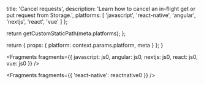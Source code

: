 
  title: 'Cancel requests',
  description:
    'Learn how to cancel an in-flight get or put request from Storage.',
  platforms: [
    'javascript',
    'react-native',
    'angular',
    'nextjs',
    'react',
    'vue'
  ]
};

  return getCustomStaticPath(meta.platforms);
};

  return {
    props: {
      platform: context.params.platform,
      meta
    }
  };
}


<Fragments
  fragments={{
    javascript: js0,
    angular: js0,
    nextjs: js0,
    react: js0,
    vue: js0
  }}
/>


<Fragments fragments={{ 'react-native': reactnative0 }} />
